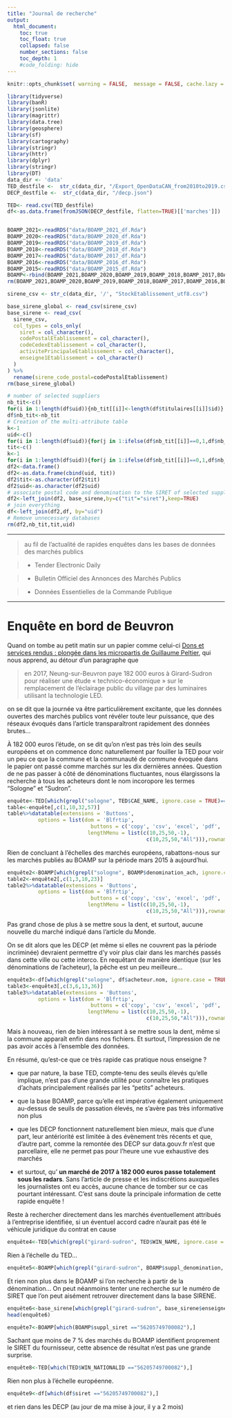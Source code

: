 ```yaml
---
title: "Journal de recherche"
output:
  html_document:
    toc: true
    toc_float: true
    collapsed: false
    number_sections: false
    toc_depth: 1
    #code_folding: hide
---
```


```r
knitr::opts_chunk$set( warning = FALSE,  message = FALSE, cache.lazy = FALSE)
```

```r
library(tidyverse)
library(banR)
library(jsonlite)
library(magrittr)
library(data.tree)
library(geosphere)
library(sf)
library(cartography)
library(stringr)
library(httr)
library(dplyr)
library(stringr)
library(DT)
data_dir <- 'data'
TED_destfile <-  str_c(data_dir, "/Export_OpenDataCAN_from2010to2019.csv")
DECP_destfile <-  str_c(data_dir, "/decp.json")

TED<- read.csv(TED_destfile)
df<-as.data.frame(fromJSON(DECP_destfile, flatten=TRUE)[['marches']])


BOAMP_2021<-readRDS("data/BOAMP_2021_df.Rda")
BOAMP_2020<-readRDS("data/BOAMP_2020_df.Rda")
BOAMP_2019<-readRDS("data/BOAMP_2019_df.Rda")
BOAMP_2018<-readRDS("data/BOAMP_2018_df.Rda")
BOAMP_2017<-readRDS("data/BOAMP_2017_df.Rda")
BOAMP_2016<-readRDS("data/BOAMP_2016_df.Rda")
BOAMP_2015<-readRDS("data/BOAMP_2015_df.Rda")
BOAMP<-rbind(BOAMP_2021,BOAMP_2020,BOAMP_2019,BOAMP_2018,BOAMP_2017,BOAMP_2016, BOAMP_2015)
rm(BOAMP_2021,BOAMP_2020,BOAMP_2019,BOAMP_2018,BOAMP_2017,BOAMP_2016,BOAMP_2015)

sirene_csv <- str_c(data_dir, '/', "StockEtablissement_utf8.csv")

base_sirene_global <- read_csv(sirene_csv)
base_sirene <- read_csv(
  sirene_csv,
  col_types = cols_only(
    siret = col_character(),
    codePostalEtablissement = col_character(),
    codeCedexEtablissement = col_character(),
    activitePrincipaleEtablissement = col_character(),
    enseigne1Etablissement = col_character()
  )
) %>%
  rename(sirene_code_postal=codePostalEtablissement)
rm(base_sirene_global)

# number of selected suppliers
nb_tit<-c()
for(i in 1:length(df$uid)){nb_tit[[i]]<-length(df$titulaires[[i]]$id)}
df$nb_tit<-nb_tit
# Creation of the multi-attribute table 
k<-1
uid<-c()
for(i in 1:length(df$uid)){for(j in 1:ifelse(df$nb_tit[[i]]==0,1,df$nb_tit[[i]])){uid[[k]]<-df$uid[[i]]; k<-k+1}}
tit<-c()
k<-1
for(i in 1:length(df$uid)){for(j in 1:ifelse(df$nb_tit[[i]]==0,1,df$nb_tit[[i]])){tit[[k]]<-df$titulaires[[i]]$id[j]; k<-k+1}}
df2<-data.frame()
df2<-as.data.frame(cbind(uid, tit))
df2$tit<-as.character(df2$tit)
df2$uid<-as.character(df2$uid)
# associate postal code and denomination to the SIRET of selected suppliers 
df2<-left_join(df2, base_sirene,by=c("tit"="siret"),keep=TRUE)
# join everything 
df<-left_join(df2,df, by="uid")
# Remove unnecessary databases
rm(df2,nb_tit,tit,uid)
```
---

> au fil de l'actualité
> de rapides enquêtes dans les bases de données
> des marchés publics

>  * Tender Electronic Daily

>  * Bulletin Officiel des Annonces des Marchés Publics

>  * Données Essentielles de la Commande Publique

---

# Enquête en bord de Beuvron

Quand on tombe au petit matin sur un papier comme celui-ci [Dons et services rendus : plongée dans les micropartis de Guillaume Peltier](https://www.lemonde.fr/societe/article/2021/06/01/dons-et-services-rendus-plongee-dans-les-micro-partis-de-guillaume-peltier_6082294_3224.html), qui nous apprend, au détour d'un paragraphe que 

> en 2017, Neung-sur-Beuvron paye 182 000 euros à Girard-Sudron 
> pour réaliser une étude « technico-économique » sur le remplacement
> de  l’éclairage public du village par des luminaires utilisant la technologie LED.

on se dit que la journée va être particulièrement excitante, que les données ouvertes des marchés publics vont révéler toute leur puissance, que des réseaux évoqués dans l'article transparaîtront rapidement des données brutes...

À 182 000 euros l'étude, on se dit qu'on n'est pas très loin des seuils européens et on commence donc naturellement par fouiller la TED pour voir un peu ce que la commune et la communauté de commune évoquée dans le papier ont passé comme marchés sur les dix dernières années. Question de ne pas passer à côté de dénominations fluctuantes, nous élargissons la recherche à tous les acheteurs dont le nom incoropore les termes "Sologne" et "Sudron".

```r

enquête<-TED[which(grepl("sologne", TED$CAE_NAME, ignore.case = TRUE)==TRUE |grepl("beuvron", TED$CAE_NAME, ignore.case = TRUE)==TRUE|grepl("neung", TED$CAE_NAME, ignore.case = TRUE)==TRUE),]
table<-enquête[,c(1,10,32,57)]
table%>%datatable(extensions = 'Buttons',
          options = list(dom = 'Blfrtip',
                           buttons = c('copy', 'csv', 'excel', 'pdf', 'print'),
                          lengthMenu = list(c(10,25,50,-1),
                                             c(10,25,50,"All"))),rownames = FALSE)
```
Rien de concluant à l'échelles des marchés européens, rabattons-nous sur les marchés publiés au BOAMP sur la période mars 2015 à aujourd'hui.

```r
enquête2<-BOAMP[which(grepl("sologne", BOAMP$denomination_ach, ignore.case = TRUE)==TRUE |grepl("beuvron", BOAMP$denomination_ach, ignore.case = TRUE)==TRUE |grepl("neung", BOAMP$ville_ach, ignore.case = TRUE)==TRUE),]
table2<-enquête2[,c(1,3,10,23)]
table2%>%datatable(extensions = 'Buttons',
          options = list(dom = 'Blfrtip',
                           buttons = c('copy', 'csv', 'excel', 'pdf', 'print'),
                          lengthMenu = list(c(10,25,50,-1),
                                             c(10,25,50,"All"))),rownames = FALSE)

```

Pas grand chose de plus à se mettre sous la dent, et surtout, aucune nouvelle du marché indiqué dans l'article du Monde.

On se dit alors que les DECP (et même si elles ne couvrent pas la période incriminée) devraient permettre d'y voir plus clair dans les marchés passés dans cette ville ou cette interco. En requêtant de manière identique (sur les dénominations de l'acheteur), la pêche est un peu meilleure... 

```r

enquête3<-df[which(grepl("sologne", df$acheteur.nom, ignore.case = TRUE)==TRUE |grepl("beuvron", df$acheteur.nom, ignore.case = TRUE)==TRUE |grepl("neung", df$acheteur.nom, ignore.case = TRUE)==TRUE),]
table3<-enquête3[,c(3,6,13,36)]
table3%>%datatable(extensions = 'Buttons',
          options = list(dom = 'Blfrtip',
                           buttons = c('copy', 'csv', 'excel', 'pdf', 'print'),
                          lengthMenu = list(c(10,25,50,-1),
                                             c(10,25,50,"All"))),rownames = FALSE)
```
Mais à nouveau, rien de bien intéressant à se mettre sous la dent, même si la commune apparaît enfin dans nos fichiers. Et surtout, l'impression de ne pas avoir accès à l'ensemble des données.

En résumé, qu'est-ce que ce très rapide cas pratique nous enseigne ?

* que par nature, la base TED, compte-tenu des seuils élevés qu'elle implique, n'est pas d'une grande utilité pour connaître les pratiques d'achats principalement réalisés par les "petits" acheteurs.

* que la base BOAMP, parce qu'elle est impérative également uniquement au-dessus de seuils de passation élevés, ne s'avère pas très informative non plus

* que les DECP fonctionnent naturellement bien mieux, mais que d'une part, leur antériorité est limitée à des évènement très récents et que, d'autre part, comme la remontée des DECP sur data.gouv.fr n’est que parcellaire, elle ne permet pas pour l'heure une vue exhaustive des marchés

* et surtout, qu' **un marché de 2017 à 182 000 euros passe totalement sous les radars**. Sans l'article de presse et les indiscrétions auxquelles les journalistes ont eu accès, aucune chance de tomber sur ce cas pourtant intéressant. C'est sans doute la principale information de cette rapide enquête ! 


Reste à rechercher directement dans les marchés éventuellement attribués à l'entreprise identifiée, si un éventuel accord cadre n'aurait pas été le véhicule juridique du contrat en cause

```r

enquête4<-TED[which(grepl("girard-sudron", TED$WIN_NAME, ignore.case = TRUE)==TRUE |grepl("girard sudron", TED$WIN_NAME, ignore.case = TRUE)==TRUE),]
```
Rien à l'échelle du TED...

```r

enquête5<-BOAMP[which(grepl("girard-sudron", BOAMP$suppl_denomination, ignore.case = TRUE)==TRUE |grepl("girard sudron", BOAMP$suppl_denomination, ignore.case = TRUE)==TRUE),]
```
Et rien non plus dans le BOAMP si l'on recherche à partir de la dénomination...
On peut néanmoins tenter une recherche sur le numéro de SIRET que l'on peut aisément retrouver directement dans la base SIRENE.

```r

enquête6<-base_sirene[which(grepl("girard-sudron", base_sirene$enseigne1Etablissement , ignore.case = TRUE)==TRUE |grepl("girard sudron",  base_sirene$enseigne1Etablissement, ignore.case = TRUE)==TRUE),]
head(enquête6)
```
```r

enquête7<-BOAMP[which(BOAMP$suppl_siret =="56205749700082"),]
```
Sachant que moins de 7 % des marchés du BOAMP identifient proprement le SIRET du fournisseur, cette absence de résultat n'est pas une grande surprise.

```r

enquête8<-TED[which(TED$WIN_NATIONALID =="56205749700082"),]
```
Rien non plus à l'échelle européenne.

```r

enquête9<-df[which(df$siret =="56205749700082"),]
```
et rien dans les DECP (au jour de ma mise à jour, il y a 2 mois)